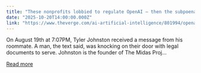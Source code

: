 ```yaml
---
title: "These nonprofits lobbied to regulate OpenAI — then the subpoenas came"
date: "2025-10-20T14:00:00.000Z"
link: "https://www.theverge.com/ai-artificial-intelligence/801994/openai-subpoenas-intimidation-tactics-nonprofits-elon-musk-restructuring"
---
```


On August 19th at 7:07PM, Tyler Johnston received a message from his roommate. A man, the text said, was knocking on their door with legal documents to serve.
Johnston is the founder of The Midas Proj...

[Read more](https://www.theverge.com/ai-artificial-intelligence/801994/openai-subpoenas-intimidation-tactics-nonprofits-elon-musk-restructuring)
